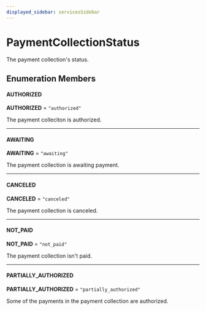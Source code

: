 ```yaml
---
displayed_sidebar: servicesSidebar
---
```



# PaymentCollectionStatus

The payment collection's status.

## Enumeration Members

#### AUTHORIZED

 **AUTHORIZED** = `"authorized"`

The payment colleciton is authorized.

___

#### AWAITING

 **AWAITING** = `"awaiting"`

The payment collection is awaiting payment.

___

#### CANCELED

 **CANCELED** = `"canceled"`

The payment collection is canceled.

___

#### NOT\_PAID

 **NOT\_PAID** = `"not_paid"`

The payment collection isn't paid.

___

#### PARTIALLY\_AUTHORIZED

 **PARTIALLY\_AUTHORIZED** = `"partially_authorized"`

Some of the payments in the payment collection are authorized.
